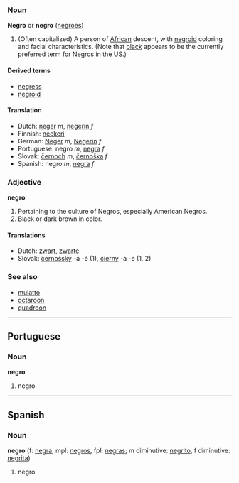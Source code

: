 ===Noun===
'''Negro''' or '''negro''' ([[negroes]])

#(Often capitalized) A person of [[African]] descent, with [[negroid]] coloring and facial characteristics.  (Note that [[black]] appears to be the currently preferred term for Negros in the US.)

====Derived terms====
*[[negress]]
*[[negroid]]

====Translation====
* Dutch: [[neger]] ''m'', [[negerin]] ''f''
* Finnish: [[neekeri]]
* German: [[Neger]] ''m'', [[Negerin]] ''f''
* Portuguese: negro ''m'', [[negra]] ''f''
* Slovak: [[černoch]] ''m'', [[černoška]] ''f''
* Spanish: negro ''m'', [[negra]] ''f''

===Adjective===
'''negro'''

#Pertaining to the culture of Negros, especially American Negros.
#Black or dark brown in color.

==== Translations ====
* Dutch: [[zwart]], [[zwarte]]
* Slovak: [[černošský]] -á -é (1), [[čierny]] -a -e (1, 2)

===See also===
*[[mulatto]]
*[[octaroon]]
*[[quadroon]]

----

==Portuguese==
===Noun===
'''negro'''

# negro

----

==Spanish==
===Noun===
'''negro''' (f: [[negra]], mpl: [[negros]], fpl: [[negras]]; m diminutive: [[negrito]], f diminutive: [[negrita]])

# negro